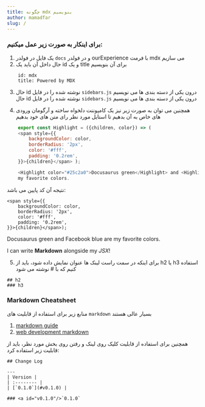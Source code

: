 ```yaml
---
title: چگونه mdx بنویسیم
author: mamadfar
slug: /
---
```


### برای اینکار به صورت زیر عمل میکنیم:

1. یک فایل در فولدر `docs` و در فولدر ourExperience با فرمت mdx می سازیم
2. حال داخل آن باید یک id و یک title برای آن بنویسیم

<div dir="ltr">

```mdx
    id: mdx
    title: Powered by MDX
```

</div>

3. حال id نوشته شده را در فایل `sidebars.js` درون یکی از دسته بندی ها می نویسیم
حال id نوشته شده را در فایل
<code>sidebars.js</code>
درون یکی از دسته بندی ها می نویسیم

4. همچنین می توان به صورت زیر نیز یک کامپوننت دلخواه ساخته و آرگومان ورودی های خاص به آن بدهیم تا استایل مورد نظر رای متن های خود بدهیم

<div dir="ltr">

```javascript
    export const Highlight = ({children, color}) => (
    <span style={{
        backgroundColor: color,
        borderRadius: '2px',
        color: '#fff',
        padding: '0.2rem',
    }}>{children}</span> );

    <Highlight color="#25c2a0">Docusaurus green</Highlight> and <Highlight color="#1877F2">Facebook blue</Highlight> are
    my favorite colors.
```

</div>

نتیجه آن کد پایین می باشد:

    <span style={{
        backgroundColor: color,
        borderRadius: '2px',
        color: '#fff',
        padding: '0.2rem',
    }}>{children}</span>);

<Highlight color="#25c2a0">Docusaurus green</Highlight> and <Highlight color="#1877F2">Facebook
    blue</Highlight> are my favorite colors.

I can write **Markdown** alongside my _JSX_!

5. برای اینکه در سمت راست لینک ها عنوان نمایش داده شود، باید از h2 یا h3 استفاده کنیم که با # نوشته می شود

<div dir="ltr">

    ## h2
    ### h3

</div>

### Markdown Cheatsheet
منابع زیر برای استفاده از قابلیت های `markdown` بسیار عالی هستند

1. [markdown guide](https://www.markdownguide.org/cheat-sheet/)
2. [web development markdown](https://www.ionos.com/digitalguide/websites/web-development/markdown/#:~:text=Text%20can't%20be%20underlined,avoid%20confusing%20the%20two%20uses.)

همچنین برای استفاده از قابلیت کلیک روی لینک و رفتن روی بخش مورد نظر، باید از قابلیت زیر استفاده کرد:
```
## Change Log

---
| Version |
| :-------- |
| [`0.1.0`](#v0.1.0) |

### <a id="v0.1.0"/>`0.1.0`
```
